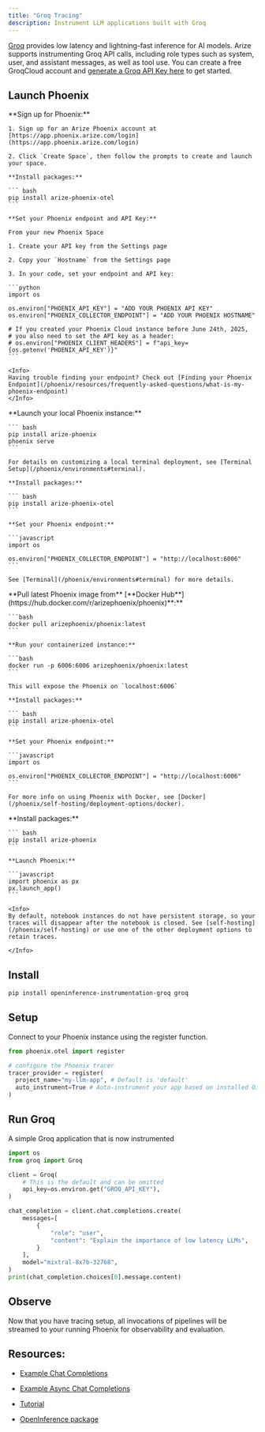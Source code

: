 ```yaml
---
title: "Groq Tracing"
description: Instrument LLM applications built with Groq
---
```


[Groq](http://groq.com/) provides low latency and lightning-fast inference for AI models. Arize supports instrumenting Groq API calls, including role types such as system, user, and assistant messages, as well as tool use. You can create a free GroqCloud account and [generate a Groq API Key here](https://console.groq.com) to get started.

## Launch Phoenix

<Tabs>
  <Tab title="Phoenix Cloud">
    **Sign up for Phoenix:**

    1. Sign up for an Arize Phoenix account at [https://app.phoenix.arize.com/login](https://app.phoenix.arize.com/login)

    2. Click `Create Space`, then follow the prompts to create and launch your space.

    **Install packages:**

    ``` bash
    pip install arize-phoenix-otel
    ```

    **Set your Phoenix endpoint and API Key:**

    From your new Phoenix Space

    1. Create your API key from the Settings page

    2. Copy your `Hostname` from the Settings page

    3. In your code, set your endpoint and API key:

    ```python
    import os

    os.environ["PHOENIX_API_KEY"] = "ADD YOUR PHOENIX API KEY"
    os.environ["PHOENIX_COLLECTOR_ENDPOINT"] = "ADD YOUR PHOENIX HOSTNAME"

    # If you created your Phoenix Cloud instance before June 24th, 2025,
    # you also need to set the API key as a header:
    # os.environ["PHOENIX_CLIENT_HEADERS"] = f"api_key={os.getenv('PHOENIX_API_KEY')}"
    ```

    <Info>
    Having trouble finding your endpoint? Check out [Finding your Phoenix Endpoint](/phoenix/resources/frequently-asked-questions/what-is-my-phoenix-endpoint)
    </Info>
  </Tab>
  <Tab title="Command Line">
    **Launch your local Phoenix instance:**

    ``` bash
    pip install arize-phoenix
    phoenix serve
    ```

    For details on customizing a local terminal deployment, see [Terminal Setup](/phoenix/environments#terminal).

    **Install packages:**

    ``` bash
    pip install arize-phoenix-otel
    ```

    **Set your Phoenix endpoint:**

    ```javascript
    import os

    os.environ["PHOENIX_COLLECTOR_ENDPOINT"] = "http://localhost:6006"
    ```

    See [Terminal](/phoenix/environments#terminal) for more details.
  </Tab>
  <Tab title="Docker">
    **Pull latest Phoenix image from** [**Docker Hub**](https://hub.docker.com/r/arizephoenix/phoenix)**:**

    ```bash
    docker pull arizephoenix/phoenix:latest
    ```

    **Run your containerized instance:**

    ```bash
    docker run -p 6006:6006 arizephoenix/phoenix:latest
    ```

    This will expose the Phoenix on `localhost:6006`

    **Install packages:**

    ``` bash
    pip install arize-phoenix-otel
    ```

    **Set your Phoenix endpoint:**

    ```javascript
    import os

    os.environ["PHOENIX_COLLECTOR_ENDPOINT"] = "http://localhost:6006"
    ```

    For more info on using Phoenix with Docker, see [Docker](/phoenix/self-hosting/deployment-options/docker).
  </Tab>
    <Tab title="Notebook">
    **Install packages:**

    ``` bash
    pip install arize-phoenix
    ```

    **Launch Phoenix:**

    ```javascript
    import phoenix as px
    px.launch_app()
    ```

    <Info>
    By default, notebook instances do not have persistent storage, so your traces will disappear after the notebook is closed. See [self-hosting](/phoenix/self-hosting) or use one of the other deployment options to retain traces.

    </Info>
  </Tab>
</Tabs>

## Install

```bash
pip install openinference-instrumentation-groq groq
```

## Setup

Connect to your Phoenix instance using the register function.

```python
from phoenix.otel import register

# configure the Phoenix tracer
tracer_provider = register(
  project_name="my-llm-app", # Default is 'default'
  auto_instrument=True # Auto-instrument your app based on installed OI dependencies
)
```

## Run Groq

A simple Groq application that is now instrumented

```python
import os
from groq import Groq

client = Groq(
    # This is the default and can be omitted
    api_key=os.environ.get("GROQ_API_KEY"),
)

chat_completion = client.chat.completions.create(
    messages=[
        {
            "role": "user",
            "content": "Explain the importance of low latency LLMs",
        }
    ],
    model="mixtral-8x7b-32768",
)
print(chat_completion.choices[0].message.content)
```

## Observe

Now that you have tracing setup, all invocations of pipelines will be streamed to your running Phoenix for observability and evaluation.

## Resources:

* [Example Chat Completions](https://github.com/Arize-ai/openinference/blob/main/python/instrumentation/openinference-instrumentation-groq/examples/chat_completions.py)

* [Example Async Chat Completions](https://github.com/Arize-ai/openinference/blob/main/python/instrumentation/openinference-instrumentation-groq/examples/async_chat_completions.py)

* [Tutorial](https://github.com/Arize-ai/phoenix/blob/main/tutorials/tracing/groq_tracing_tutorial.ipynb)

* [OpenInference package](https://github.com/Arize-ai/openinference/tree/main/python/instrumentation/openinference-instrumentation-groq)


